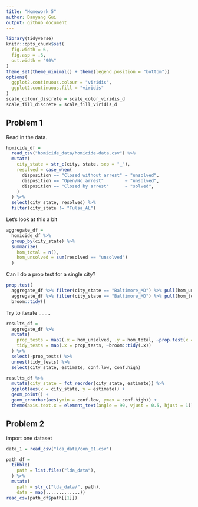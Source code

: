 ```yaml
---
title: "Homework 5"
author: Danyang Gui
output: github_document
---
```


```r
library(tidyverse)
knitr::opts_chunk$set(
  fig.width = 6,
  fig.asp = .6,
  out.width = "90%"
)
theme_set(theme_minimal() + theme(legend.position = "bottom"))
options(
  ggplot2.continuous.colour = "viridis",
  ggplot2.continuous.fill = "viridis"
)
scale_colour_discrete = scale_color_viridis_d
scale_fill_discrete = scale_fill_viridis_d
```


## Problem 1

Read in the data.

```r
homicide_df = 
  read_csv("homicide_data/homicide-data.csv") %>% 
  mutate(
    city_state = str_c(city, state, sep = "_"),
    resolved = case_when(
      disposition == "Closed without arrest" ~ "unsolved",
      disposition == "Open/No arrest"        ~ "unsolved",
      disposition == "Closed by arrest"      ~ "solved",
    )
  ) %>% 
  select(city_state, resolved) %>% 
  filter(city_state != "Tulsa_AL")
```


Let's look at this a bit

```r
aggregate_df = 
  homicide_df %>% 
  group_by(city_state) %>% 
  summarize(
    hom_total = n(),
    hom_unsolved = sum(resolved == "unsolved")
  )
```

Can I do a prop test for a single city?

```r
prop.test(
  aggregate_df %>% filter(city_state == "Baltimore_MD") %>% pull(hom_unsolved), 
  aggregate_df %>% filter(city_state == "Baltimore_MD") %>% pull(hom_total)) %>% 
  broom::tidy()
```

Try to iterate ........

```r
results_df = 
  aggregate_df %>% 
  mutate(
    prop_tests = map2(.x = hom_unsolved, .y = hom_total, ~prop.test(x = .x, n = .y)),
    tidy_tests = map(.x = prop_tests, ~broom::tidy(.x))
  ) %>% 
  select(-prop_tests) %>% 
  unnest(tidy_tests) %>% 
  select(city_state, estimate, conf.low, conf.high)
```



```r
results_df %>% 
  mutate(city_state = fct_reorder(city_state, estimate)) %>% 
  ggplot(aes(x = city_state, y = estimate)) +
  geom_point() + 
  geom_errorbar(aes(ymin = conf.low, ymax = conf.high)) + 
  theme(axis.text.x = element_text(angle = 90, vjust = 0.5, hjust = 1))
```




## Problem 2


import one dataset 

```r
data_1 = read_csv("lda_data/con_01.csv")
```

```r
path_df = 
  tibble(
    path = list.files("lda_data"),
  ) %>% 
  mutate(
    path = str_c("lda_data/", path),
    data = map(.............))
read_csv(path_df$path[[1]])
```












